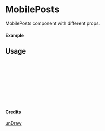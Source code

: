 
<Meta of={MobilePosts} title="unDraw/MobilePosts" />

# MobilePosts

MobilePosts component with different props.

#### Example

<Canvas of={MobilePosts.Primary} />

## Usage

```ts
import { MobilePosts } from "yadl-ui";

const Example = () => {
  return (
      <MobilePosts />
  );
};

export default Example;
```

#### Credits
[unDraw](https://undraw.co/illustrations)
